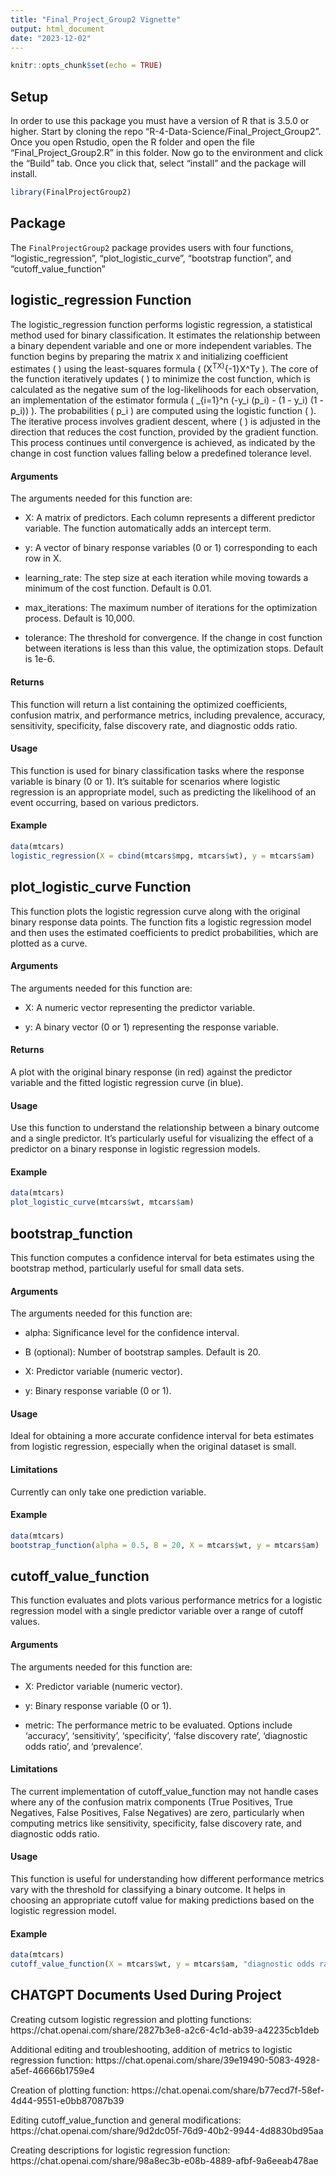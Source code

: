 ```yaml
---
title: "Final_Project_Group2 Vignette"
output: html_document
date: "2023-12-02"
---
```


```r
knitr::opts_chunk$set(echo = TRUE)
```
## Setup
In order to use this package you must have a version of R that is 3.5.0 or higher. Start by cloning the repo "R-4-Data-Science/Final_Project_Group2". Once you open Rstudio, open the R folder and open the file "Final_Project_Group2.R" in this folder. Now go to the environment and click the "Build" tab. Once you click that, select "install" and the package will install.
```r
library(FinalProjectGroup2)
```
## Package
The `FinalProjectGroup2` package provides users with four functions, "logistic_regression", "plot_logistic_curve", "bootstrap function", and "cutoff_value_function"

## logistic_regression Function
The logistic_regression function performs logistic regression, a statistical method used for binary classification. It estimates the relationship between a binary dependent variable and one or more independent variables. The function begins by preparing the matrix `X` and initializing coefficient estimates \( \beta \) using the least-squares formula \( (X^TX)^{-1}X^Ty \). The core of the function iteratively updates \( \beta \) to minimize the cost function, which is calculated as the negative sum of the log-likelihoods for each observation, an implementation of the estimator formula \( \sum_{i=1}^n (-y_i \cdot \ln(p_i) - (1 - y_i) \cdot \ln(1 - p_i)) \). The probabilities \( p_i \) are computed using the logistic function \( \frac{1}{1 + \exp(-x_i^T \beta)} \). The iterative process involves gradient descent, where \( \beta \) is adjusted in the direction that reduces the cost function, provided by the gradient function. This process continues until convergence is achieved, as indicated by the change in cost function values falling below a predefined tolerance level.


#### Arguments
The arguments needed for this function are:

- X: A matrix of predictors. Each column represents a different predictor variable. The function automatically adds an intercept term.

- y: A vector of binary response variables (0 or 1) corresponding to each row in X.

- learning_rate: The step size at each iteration while moving towards a minimum of the cost function. Default is 0.01.

- max_iterations: The maximum number of iterations for the optimization process. Default is 10,000.

- tolerance: The threshold for convergence. If the change in cost function between iterations is less than this value, the optimization stops. Default is 1e-6.

#### Returns
This function will return a list containing the optimized coefficients, confusion matrix, and performance metrics, including prevalence, accuracy, sensitivity, specificity, false discovery rate, and diagnostic odds ratio.

#### Usage
This function is used for binary classification tasks where the response variable is binary (0 or 1). It's suitable for scenarios where logistic regression is an appropriate model, such as predicting the likelihood of an event occurring, based on various predictors.


#### Example
```r
data(mtcars)
logistic_regression(X = cbind(mtcars$mpg, mtcars$wt), y = mtcars$am)
```


## plot_logistic_curve Function
This function plots the logistic regression curve along with the original binary response data points. The function fits a logistic regression model and then uses the estimated coefficients to predict probabilities, which are plotted as a curve.

#### Arguments
The arguments needed for this function are:

- X: A numeric vector representing the predictor variable.

- y: A binary vector (0 or 1) representing the response variable.

#### Returns
A plot with the original binary response (in red) against the predictor variable and the fitted logistic regression curve (in blue).

#### Usage
Use this function to understand the relationship between a binary outcome and a single predictor. It's particularly useful for visualizing the effect of a predictor on a binary response in logistic regression models.

#### Example
```r
data(mtcars)
plot_logistic_curve(mtcars$wt, mtcars$am)
```


## bootstrap_function
This function computes a confidence interval for beta estimates using the bootstrap method, particularly useful for small data sets.

#### Arguments
The arguments needed for this function are:

- alpha: Significance level for the confidence interval.

- B (optional): Number of bootstrap samples. Default is 20.

- X: Predictor variable (numeric vector).

- y: Binary response variable (0 or 1).

#### Usage
Ideal for obtaining a more accurate confidence interval for beta estimates from logistic regression, especially when the original dataset is small.

#### Limitations
Currently can only take one prediction variable.

#### Example
```r
data(mtcars)
bootstrap_function(alpha = 0.5, B = 20, X = mtcars$wt, y = mtcars$am)
```

## cutoff_value_function
This function evaluates and plots various performance metrics for a logistic regression model with a single predictor variable over a range of cutoff values.

#### Arguments
The arguments needed for this function are:

- X: Predictor variable (numeric vector).

- y: Binary response variable (0 or 1).

- metric: The performance metric to be evaluated. Options include 'accuracy', 'sensitivity', 'specificity', 'false discovery rate', 'diagnostic odds ratio', and 'prevalence'.

#### Limitations
The current implementation of cutoff_value_function may not handle cases where any of the confusion matrix components (True Positives, True Negatives, False Positives, False Negatives) are zero, particularly when computing metrics like sensitivity, specificity, false discovery rate, and diagnostic odds ratio.

#### Usage
This function is useful for understanding how different performance metrics vary with the threshold for classifying a binary outcome. It helps in choosing an appropriate cutoff value for making predictions based on the logistic regression model.

#### Example
```r
data(mtcars)
cutoff_value_function(X = mtcars$wt, y = mtcars$am, "diagnostic odds ratio")
```

## CHATGPT Documents Used During Project
Creating cutsom logistic regression and plotting functions: https://chat.openai.com/share/2827b3e8-a2c6-4c1d-ab39-a42235cb1deb

Additional editing and troubleshooting, addition of metrics to logistic regression function: https://chat.openai.com/share/39e19490-5083-4928-a5ef-46666b1759e4

Creation of plotting function: https://chat.openai.com/share/b77ecd7f-58ef-4d44-9551-e0bb87087b39

Editing cutoff_value_function and general modifications: https://chat.openai.com/share/9d2dc05f-76d9-40b2-9944-4d8830bd95aa

Creating descriptions for logistic regression function: https://chat.openai.com/share/98a8ec3b-e08b-4889-afbf-9a6eeab478ae

